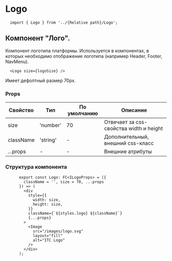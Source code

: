 # Logo

```tsx
  import { Logo } from '../{Relative path}/Logo';
```
## Компонент "Лого". 
 Компонент логотипа платформы. Используется в компонентах, в которых необходимо отображение логотипа (например Header, Footer, NavMenu).

```tsx
  <Logo size={logoSize} />
```
Имеет дефолтный размер 70px. 



### Props
| Свойство                      | Тип                                     | По умолчанию | Описание                                                      |
|-------------------------------|-----------------------------------------|--------------|---------------------------------------------------------------|
| size                          | 'number'                                |       70     | Отвечает за css-свойствa width и height                       |
| className                     | 'string'                                |       -      | Дополнительный, внешний css-класс                             |
| ...props                      | -                                       |       -      | Внешние атрибуты                                              |




### Структура компонента
```tsx
      export const Logo: FC<ILogoProps> = ({
        className = '', size = 70, ...props
      }) => (
        <div
          style={{
            width: size,
            height: size,
          }}
          className={`${styles.logo} ${className}`}
          {...props}
        >
          <Image
            src="/images/logo.svg"
            layout="fill"
            alt="ITC Logo"
          />
        </div>
      );
```